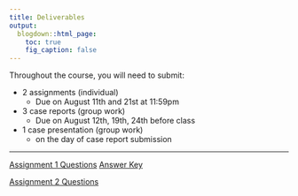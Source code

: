 ```yaml
---
title: Deliverables
output:
  blogdown::html_page:
    toc: true
    fig_caption: false
---
```


Throughout the course, you will need to submit:

  - 2 assignments (individual)
    - Due on August 11th and 21st at 11:59pm
    
  - 3 case reports (group work)
    - Due on August 12th, 19th, 24th before class
    
  - 1 case presentation (group work)
    - on the day of case report submission
    
---

[Assignment 1 Questions](../../files/MBAS 821 Assignment 1.docx) [Answer Key](../../files/MBAS 821 Assignment 1 - Answer Key.docx)

[Assignment 2 Questions](../../files/MBAS 821 Assignment 2.docx)